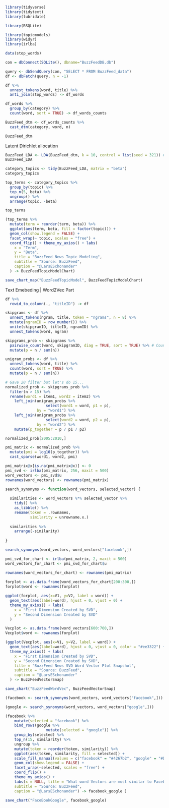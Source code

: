 ```{r}
library(tidyverse)
library(tidytext)
library(lubridate)

library(RSQLite)

library(topicmodels)
library(widyr)
library(irlba)

data(stop_words)
```

```{r}
con = dbConnect(SQLite(), dbname="BuzzFeedDB.db")

query <- dbSendQuery(con, "SELECT * FROM BuzzFeed_data")
df <- dbFetch(query, n = -1)
```

```{r}
df %>%
  unnest_tokens(word, title) %>%
  anti_join(stop_words) -> df_words

df_words %>%
  group_by(category) %>%
  count(word, sort = TRUE) -> df_words_counts
```

```{r}
BuzzFeed_dtm <- df_words_counts %>%
  cast_dtm(category, word, n)

BuzzFeed_dtm
```

Latent Dirichlet allocation 

```{r}
BuzzFeed_LDA <- LDA(BuzzFeed_dtm, k = 10, control = list(seed = 321)) # Started at 10 but we will do 5 in practice
BuzzFeed_LDA
```
```{r}
category_topics <- tidy(BuzzFeed_LDA, matrix = "beta")
category_topics
```

```{r}
top_terms <- category_topics %>%
  group_by(topic) %>%
  top_n(5, beta) %>%
  ungroup() %>%
  arrange(topic, -beta)

top_terms
```

```{r fig.height = 7, fig.width = 14}
(top_terms %>%
  mutate(term = reorder(term, beta)) %>%
  ggplot(aes(term, beta, fill = factor(topic))) +
  geom_col(show.legend = FALSE) +
  facet_wrap(~ topic, scales = "free") +
  coord_flip() + theme_my_axios() + labs(
    x = "Term",
    y = "Beta",
    title = "BuzzFeed News Topic Modeling",
    subtitle = "Source: BuzzFeed",
    caption = "@LarsESchonander"
  ) -> BuzzFeedTopicModelChart)
```
```{r}
save_chart_map("BuzzFeedTopicModel", BuzzFeedTopicModelChart)
```

Text Emebeding | Word2Vec Part

```{r}
df %>%
  rowid_to_column(., "titleID") -> df
```


```{r Skipgrams}
skipgrams <- df %>%
  unnest_tokens(ngram, title, token = "ngrams", n = 8) %>%
  mutate(ngramID = row_number()) %>%
  unite(skipgramID, titleID, ngramID) %>%
  unnest_tokens(word, ngram)
```

```{r Skipgram Probabilities}
skipgrams_prob <- skipgrams %>%
  pairwise_count(word, skipgramID, diag = TRUE, sort = TRUE) %>% # Count's Pairs
  mutate(p = n / sum(n))
```

```{r Unigram Prob}
unigram_probs <- df %>%
  unnest_tokens(word, title) %>%
  count(word, sort = TRUE) %>%
  mutate(p = n / sum(n))
```

```{r Normalized Prob}
# Gave 20 filter but let's do 15...
normalized_prob <- skipgrams_prob %>%
  filter(n > 15) %>%
  rename(word1 = item1, word2 = item2) %>%
    left_join(unigram_probs %>%
                  select(word1 = word, p1 = p),
              by = "word1") %>%
    left_join(unigram_probs %>%
                  select(word2 = word, p2 = p),
              by = "word2") %>%
    mutate(p_together = p / p1 / p2)
```


```{r}
normalized_prob[2005:2010,]
```

```{r}
pmi_matrix <- normalized_prob %>%
  mutate(pmi = log10(p_together)) %>%
  cast_sparse(word1, word2, pmi)
```

```{r}
pmi_matrix@x[is.na(pmi_matrix@x)] <- 0
pmi_svd <- irlba(pmi_matrix, 256, maxit = 500)
word_vectors <- pmi_svd$u
rownames(word_vectors) <- rownames(pmi_matrix)
```

```{r}
search_synonyms <- function(word_vectors, selected_vector) {
  
  similarities <- word_vectors %*% selected_vector %>%
    tidy() %>%
    as_tibble() %>%
    rename(token = .rownames, 
           similarity = unrowname.x.)
  
  similarities %>%
    arrange(-similarity)
  
}
```

```{r}
search_synonyms(word_vectors, word_vectors["facebook",])
```

```{r The small SVG edition}
pmi_svd_for_chart <- irlba(pmi_matrix, 2, maxit = 500)
word_vectors_for_chart <- pmi_svd_for_chart$u

rownames(word_vectors_for_chart) <- rownames(pmi_matrix)
 
forplot <- as.data.frame(word_vectors_for_chart[200:300,])
forplot$word <- rownames(forplot)

ggplot(forplot, aes(x=V1, y=V2, label = word)) + 
  geom_text(aes(label=word), hjust = 0, vjust = 0) +
  theme_my_axios() + labs(
    x = "First Dimension Created by SVD",
    y = "Second Dimension Created by SVD"
  )
```

```{r}
Vecplot <- as.data.frame(word_vectors[600:700,])
Vecplot$word <- rownames(forplot)

(ggplot(Vecplot, aes(x=V1, y=V2, label = word)) + 
  geom_text(aes(label=word), hjust = 0, vjust = 0, color = "#ee3322") +
  theme_my_axios() + labs(
    x = "First Dimension Created by SVD",
    y = "Second Dimension Created by SVD",
    title = "BuzzFeed News SVD Word Vector Plot Snapshot",
    subtitle = "Source: BuzzFeed",
    caption = "@LarsESchonander"
  ) -> BuzzFeedVectorSnap)
```
```{r}
save_chart("BuzzFeedWordVec", BuzzFeedVectorSnap)
```

```{r}
(facebook <- search_synonyms(word_vectors, word_vectors["facebook",]))
```

```{r}
(google <- search_synonyms(word_vectors, word_vectors["google",]))
```

```{r}
(facebook %>%
    mutate(selected = "facebook") %>%
    bind_rows(google %>%
                  mutate(selected = "google")) %>%
    group_by(selected) %>%
    top_n(15, similarity) %>%
    ungroup %>%
    mutate(token = reorder(token, similarity)) %>%
    ggplot(aes(token, similarity, fill = selected)) +
    scale_fill_manual(values = c("facebook" = "#4267b2", "google" = "#DB4437")) +
    geom_col(show.legend = FALSE) +
    facet_wrap(~selected, scales = "free") +
    coord_flip() +
    theme_my_axios() +
    labs(x = NULL, title = "What word Vectors are most similar to Facebook or Google?",
    subtitle = "Source: BuzzFeed",
    caption = "@LarsESchonander") -> facebook_google )
```
```{r}
save_chart("FaceBookGoogle", facebook_google)
```


